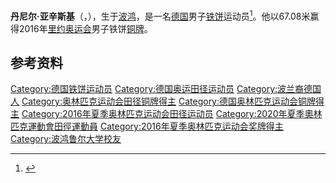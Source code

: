 {{Infobox sportsperson
| honorific_prefix          = 
| name                      = Daniel Jasinski
| honorific_suffix          = 
| image                     = 20150726 1425 DM Leichtathletik Männer Diskuswurf 0627.jpg
| image_size                = 
| alt                       = 
| caption                   = 
| headercolor               = 
| textcolor                 = 
| real_name                 = 
| native_name               = 
| native_name_lang          = 
| romanizedname             = 
| english_name              = 
| birth_name                = 
| nickname                  = 
| nationality               = {{DEU}}
| national_team             = {{DEU}}
| ethnicity                 = 
| hometown                  = 
| citizenship               = 
| birth_date                = {{Birth date and age|year=1989|month=8|day=5}}
| birth_place               = {{DEU}}波鴻
| death_date                = 
| death_place               = 
| resting_place             = 
| resting_place_coordinates = 
| monuments                 = 
| residence                 = {{DEU}}
| education                 = 魯爾大學
| alma_mater                = 魯爾大學
| occupation                = 
| years_active              = 2006 -
| employer                  = 
| agent                     = 
| height                    = {{height|m=2.07}}
| weight                    = {{weight|kg=120}}
| spouse                    = 
| life_partner              = 
| other_interests           = 
| website                   = 
| module                    = 
| country                   = {{DEU}}
| sport                     = 田徑
| position                  = 
| shoots                    = 
| catches                   = 
| disability                = 
| disability_class          = 
| weight_class              = 
| weight_class_type         = 
| rank                      = 
| event                     = 鐵餅
| event_type                = 
| universityteam            = 
| collegeteam               = 
| league                    = 
| league_type               = 
| club                      = 
| team                      = 
| turnedpro                 = 
| turnedpro_type            = 
| partner                   = 
| former_partner            = 
| coach                     = 
| retired                   = 
| coaching                  = 
| module2                   = 
| worlds                    = 
{{ubl
|'''2013年夏季世界大學運動會'''：鐵餅第九名
}}
| regionals                 = 
{{ubl
|'''2011年歐洲U23田徑錦標賽'''：鐵餅第六名
|'''2014年歐洲田徑錦標賽'''：鐵餅第七名
|'''2016年歐洲田徑錦標賽'''：鐵餅第八名
}}
| nationals                 = 
| olympics                  = 
{{ubl
|'''2016年夏季奧林匹克運動會'''：鐵餅第三名
}}
| paralympics               = 
| commonwealth              = 
| highestranking            = 
| pb                        = 
{{ubl
|'''鐵餅（1.5公斤）'''：53.52公尺 （2006年）
|'''鐵餅（1.75公斤）'''：56.87公尺 （2008年）
|'''鐵餅（2公斤）'''：67.16公尺 （2016年）
}}
| medaltemplates            = 
{{MedalCountry|{{DEU}}}}
{{MedalSport|男子田徑}}
{{MedalCompetition|夏季奧林匹克運動會}}
{{MedalBronze|2016年巴西里約熱內盧|鐵餅}}
| show-medals               = 
| medaltemplates-title      = 
| module3                   = 
| updated                   = 2017年8月6日
}}
'''丹尼尔·亚辛斯基'''（{{lang-de|Daniel Jasinski}}，{{bd|1989年|8月4日||}}），生于[[波鸿|波鸿]]，是一名[[德国|德国]]男子[[铁饼|铁饼]]运动员<ref>{{iaaf name|241971}}</ref>。他以67.08米赢得2016年[[里约奥运会|里约奥运会]]男子铁饼[[铜牌|铜牌]]。

==参考资料==
{{reflist}}

{{DEFAULTSORT:Jasinski, Daniel}}
[[Category:德国铁饼运动员|Category:德国铁饼运动员]]
[[Category:德国奥运田径运动员|Category:德国奥运田径运动员]]
[[Category:波兰裔德国人|Category:波兰裔德国人]]
[[Category:奥林匹克运动会田径铜牌得主|Category:奥林匹克运动会田径铜牌得主]]
[[Category:德国奥林匹克运动会铜牌得主|Category:德国奥林匹克运动会铜牌得主]]
[[Category:2016年夏季奥林匹克运动会田径运动员|Category:2016年夏季奥林匹克运动会田径运动员]]
[[Category:2020年夏季奧林匹克運動會田徑運動員|Category:2020年夏季奧林匹克運動會田徑運動員]]
[[Category:2016年夏季奥林匹克运动会奖牌得主|Category:2016年夏季奥林匹克运动会奖牌得主]]
[[Category:波鸿鲁尔大学校友|Category:波鸿鲁尔大学校友]]